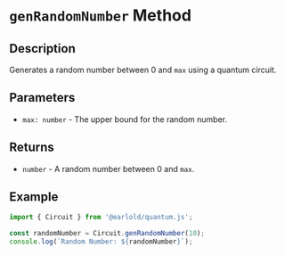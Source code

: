 # `genRandomNumber` Method

## Description
Generates a random number between 0 and `max` using a quantum circuit.

## Parameters
- `max: number` - The upper bound for the random number.

## Returns
- `number` - A random number between 0 and `max`.

## Example
```typescript
import { Circuit } from '@earlold/quantum.js';

const randomNumber = Circuit.genRandomNumber(10);
console.log(`Random Number: ${randomNumber}`);